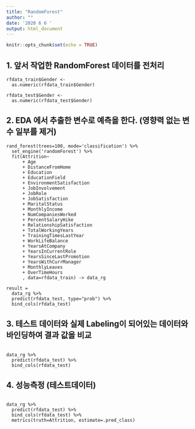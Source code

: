 ```yaml
---
title: "RandomForest"
author: ""
date: '2020 6 6 '
output: html_document
---
```


```r
knitr::opts_chunk$set(echo = TRUE)
```

 

## 1. 앞서 작업한 RandomForest 데이터를 전처리

```
rfdata_train$Gender <-
  as.numeric(rfdata_train$Gender)

rfdata_test$Gender <-
  as.numeric(rfdata_test$Gender)

```

## 2. EDA 에서 추출한 변수로 예측을 한다. (영향력 없는 변수 일부를 제거)

```
rand_forest(trees=100, mode='classification') %>%
  set_engine('randomForest') %>%
  fit(Attrition~
      + Age
      + DistanceFromHome
      + Education
      + EducationField
      + EnvironmentSatisfaction
      + JobInvolvement
      + JobRole
      + JobSatisfaction
      + MaritalStatus
      + MonthlyIncome          
      + NumCompaniesWorked
      + PercentSalaryHike
      + RelationshipSatisfaction
      + TotalWorkingYears
      + TrainingTimesLastYear  
      + WorkLifeBalance
      + YearsAtCompany
      + YearsInCurrentRole
      + YearsSinceLastPromotion
      + YearsWithCurrManager
      + MonthlyLeaves          
      + OverTimeHours
      , data=rfdata_train) -> data_rg

result =
  data_rg %>%
  predict(rfdata_test, type="prob") %>%
  bind_cols(rfdata_test)

```

## 3. 테스트 데이터와 실제 Labeling이 되어있는 데이터와 바인딩하여 결과 값을 비교

```

data_rg %>%
  predict(rfdata_test) %>%
  bind_cols(rfdata_test)

```

## 4. 성능측정 (테스트데이터)

```

data_rg %>%
  predict(rfdata_test) %>%
  bind_cols(rfdata_test) %>%
  metrics(truth=Attrition, estimate=.pred_class)

```